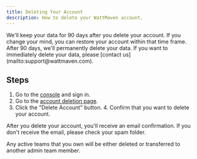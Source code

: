 ```yaml
---
title: Deleting Your Account
description: How to delete your WattMaven account.
---
```



<Aside type="danger">
  We'll keep your data for 90 days after you delete your account. If you change
  your mind, you can restore your account within that time frame. After 90 days,
  we'll permanently delete your data. If you want to immediately delete your
  data, please [contact us](mailto:support@wattmaven.com).
</Aside>

## Steps

1. Go to the [console](https://console.wattmaven.com) and sign in.
2. Go to the [account deletion page](https://console.wattmaven.com/account/settings/danger).
3. Click the "Delete Account" button. 4. Confirm that you want to delete your account.

After you delete your account, you'll receive an email confirmation. If you don't receive the email, please check your
spam folder.

Any active teams that you own will be either deleted or transferred to another admin team member.
